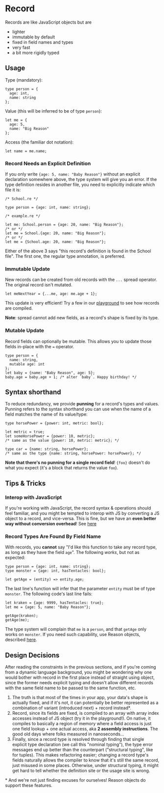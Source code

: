 
# Record

Records are like JavaScript objects but are

- lighter
- immutable by default
- fixed in field names and types
- very fast
- a bit more rigidly typed

## Usage

Type (mandatory):

```reason
type person = {
  age: int,
  name: string
};
```

Value (this will be inferred to be of type `person`):

```reason
let me = {
  age: 5,
  name: "Big Reason"
};
```

Access (the familiar dot notation):

```reason
let name = me.name;
```

### Record Needs an Explicit Definition

If you only write `{age: 5, name: "Baby Reason"}` without an explicit declaration somewhere above, the type system will give you an error. If the type definition resides in another file, you need to explicitly indicate which file it is:

```reason
/* School.re */

type person = {age: int, name: string};
```

```reason
/* example.re */

let me: School.person = {age: 20, name: "Big Reason"};
/* or */
let me = School.{age: 20, name: "Big Reason"};
/* or */
let me = {School.age: 20, name: "Big Reason"};
```

Either of the above 3 says "this record's definition is found in the School file". The first one, the regular type annotation, is preferred.

### Immutable Update

New records can be created from old records with the `...` spread operator. The original record isn't mutated.

```reason
let meNextYear = {...me, age: me.age + 1};
```

This update is very efficient! Try a few in our [playground](//reasonml.github.io/try.html) to see how records are compiled.

**Note**: spread cannot add new fields, as a record's shape is fixed by its type.

### Mutable Update

Record fields can optionally be mutable. This allows you to update those fields in-place with the `=` operator.

```reason
type person = {
  name: string,
  mutable age: int
};
let baby = {name: "Baby Reason", age: 5};
baby.age = baby.age + 1; /* alter `baby`. Happy birthday! */
```

## Syntax shorthand

To reduce redundancy, we provide **punning** for a record's types and values. Punning refers to the syntax shorthand you can use when the name of a field matches the name of its value/type:

```reason
type horsePower = {power: int, metric: bool};

let metric = true;
let someHorsePower = {power: 10, metric};
/* same as the value {power: 10, metric: metric}; */

type car = {name: string, horsePower};
/* same as the type {name: string, horsePower: horsePower}; */
```

**Note that there's no punning for a single record field**! `{foo}` doesn't do what you expect (it's a block that returns the value `foo`).

## Tips & Tricks

### Interop with JavaScript

If you're working with JavaScript, the record syntax & operations should feel familiar, and you might be tempted to interop with JS by converting a JS object to a record, and vice-versa. This is fine, but we have an **even better way without conversion overhead**! See [here](/docs/reason-compiler/latest/object#Abstract%20Record%20Mode)

### Record Types Are Found By Field Name

With records, you **cannot** say "I'd like this function to take any record type, as long as they have the field `age`". The following _works_, but not as expected:

```reason
type person = {age: int, name: string};
type monster = {age: int, hasTentacles: bool};

let getAge = (entity) => entity.age;
```

The last line's function will infer that the parameter `entity` must be of type `monster`. The following code's last line fails:

```reason
let kraken = {age: 9999, hasTentacles: true};
let me = {age: 5, name: "Baby Reason"};

getAge(kraken);
getAge(me);
```

The type system will complain that `me` is a `person`, and that `getAge` only works on `monster`. If you need such capability, use Reason objects, described [here](object.md).

## Design Decisions

After reading the constraints in the previous sections, and if you're coming from a dynamic language background, you might be wondering why one would bother with record in the first place instead of straight using object, since the former needs explicit typing and doesn't allow different records with the same field name to be passed to the same function, etc.

1. The truth is that most of the times in your app, your data's shape is actually fixed, and if it's not, it can potentially be better represented as a combination of variant (introduced next) + record instead*.
2. Record, since its fields are fixed, is compiled to an array with array index accesses instead of JS object (try it in the playground!). On native, it compiles to basically a region of memory where a field access is just one field lookup + one actual access, aka **2 assembly instructions**. The good old days where folks measured in nanoseconds...
3. Finally, since a record type is resolved through finding that single explicit type declaration (we call this "nominal typing"), the type error messages end up better than the counterpart ("structural typing", like for tuples). This makes refactoring easier; changing a record type's fields naturally allows the compiler to know that it's still the same record, just misused in some places. Otherwise, under structural typing, it might get hard to tell whether the definition site or the usage site is wrong.

\* And we're not just finding excuses for ourselves! Reason objects do support these features.

<!--TODO: sharable playground for 2 -->

